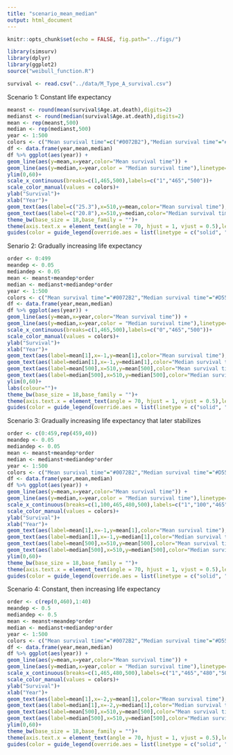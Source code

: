 ---
title: "scenario_mean_median"
output: html_document
---

```{r setup, include=FALSE}
knitr::opts_chunk$set(echo = FALSE, fig.path="../figs/")
```

```{r loadpackage,ehco=FALSE}
library(simsurv)
library(dplyr)
library(ggplot2)
source("weibull_function.R")
```

```{r read data,include=FALSE}
survival <- read.csv("../data/M_Type_A_survival.csv")
```

Scenario 1: Constant life expectancy

```{r constant,echo=FALSE}
meanst <- round(mean(survival$Age.at.death),digits=2)
medianst <- round(median(survival$Age.at.death),digits=2)
mean <- rep(meanst,500)
median <- rep(medianst,500)
year <- 1:500
colors <- c("Mean survival time"=c("#0072B2"),"Median survival time"="#D55E00")
df <- data.frame(year,mean,median)
df %>% ggplot(aes(year)) + 
geom_line(aes(y=mean,x=year,color="Mean survival time")) + 
geom_line(aes(y=median,x=year,color = "Median survival time"),linetype= "dashed")+
ylim(0,60)+
scale_x_continuous(breaks=c(1,465,500),labels=c("1","465","500"))+
scale_color_manual(values = colors)+
ylab("Survival")+
xlab("Year")+
geom_text(aes(label=c("25.3"),x=510,y=mean,color="Mean survival time"),size=6,show.legend=F)+
geom_text(aes(label=c("20.8"),x=510,y=median,color="Median survival time"),size=6,show.legend=F)+
theme_bw(base_size = 18,base_family = "")+
theme(axis.text.x = element_text(angle = 70, hjust = 1, vjust = 0.5),legend.title=element_blank(),legend.position="bottom")+
guides(color = guide_legend(override.aes = list(linetype = c("solid", "dashed"))))
```

Senario 2: Gradually increasing life expectancy

```{r increasing500,echo=FALSE}
order <- 0:499
meandep <- 0.05
mediandep <- 0.05
mean <- meanst+meandep*order
median <- medianst+mediandep*order
year <- 1:500
colors <- c("Mean survival time"="#0072B2","Median survival time"="#D55E00")
df <- data.frame(year,mean,median)
df %>% ggplot(aes(year)) + 
geom_line(aes(y=mean,x=year,color="Mean survival time")) + 
geom_line(aes(y=median,x=year,color = "Median survival time"),linetype="dashed")+
scale_x_continuous(breaks=c(1,465,500),labels=c("0","465","500"))+
scale_color_manual(values = colors)+
ylab("Survival")+
xlab("Year")+
geom_text(aes(label=mean[1],x=-1,y=mean[1],color="Mean survival time"),size=6,show.legend=F)+
geom_text(aes(label=median[1],x=-1,y=median[1],color="Median survival time"),size=6,show.legend=F)+
geom_text(aes(label=mean[500],x=510,y=mean[500],color="Mean survival time"),size=6,show.legend=F)+
geom_text(aes(label=median[500],x=510,y=median[500],color="Median survival time"),size=6,show.legend=F)+
ylim(0,60)+
labs(colour="")+
theme_bw(base_size = 18,base_family = "")+
theme(axis.text.x = element_text(angle = 70, hjust = 1, vjust = 0.5),legend.title=element_blank(),legend.position ="bottom")+
guides(color = guide_legend(override.aes = list(linetype = c("solid", "dashed"))))
```

Scenario 3: Gradually increasing life expectancy that later stabilizes

```{r increasing first 100yrs,echo=FALSE}
order <- c(0:459,rep(459,40))
meandep <- 0.05
mediandep <- 0.05
mean <- meanst+meandep*order
median <- medianst+mediandep*order
year <- 1:500
colors <- c("Mean survival time"="#0072B2","Median survival time"="#D55E00")
df <- data.frame(year,mean,median)
df %>% ggplot(aes(year)) + 
geom_line(aes(y=mean,x=year,color="Mean survival time")) + 
geom_line(aes(y=median,x=year,color = "Median survival time"),linetype="dashed")+
scale_x_continuous(breaks=c(1,100,465,480,500),labels=c("1","100","465","480","500"))+
scale_color_manual(values = colors)+
ylab("Survival")+
xlab("Year")+
geom_text(aes(label=mean[1],x=-1,y=mean[1],color="Mean survival time"),size=6,show.legend=F)+
geom_text(aes(label=median[1],x=-1,y=median[1],color="Median survival time"),size=6,show.legend=F)+
geom_text(aes(label=mean[500],x=510,y=mean[500],color="Mean survival time"),size=6,show.legend=F)+
geom_text(aes(label=median[500],x=510,y=median[500],color="Median survival time"),size=6,show.legend=F)+
ylim(0,60)+
theme_bw(base_size = 18,base_family = "")+
theme(axis.text.x = element_text(angle = 70, hjust = 1, vjust = 0.5),legend.title=element_blank(),legend.position="bottom")+
guides(color = guide_legend(override.aes = list(linetype = c("solid", "dashed"))))
```

Scenario 4: Constant, then increasing life expectancy

```{r increasing last 20yrs,echo=FALSE}
order <- c(rep(0,460),1:40)
meandep <- 0.5
mediandep <- 0.5
mean <- meanst+meandep*order
median <- medianst+mediandep*order
year <- 1:500
colors <- c("Mean survival time"="#0072B2","Median survival time"="#D55E00")
df <- data.frame(year,mean,median)
df %>% ggplot(aes(year)) + 
geom_line(aes(y=mean,x=year,color="Mean survival time")) + 
geom_line(aes(y=median,x=year,color = "Median survival time"),linetype="dashed")+
scale_x_continuous(breaks=c(1,465,480,500),labels=c("1","465","480","500"))+
scale_color_manual(values = colors)+
ylab("Survival")+
xlab("Year")+
geom_text(aes(label=mean[1],x=-2,y=mean[1],color="Mean survival time"),size=6,show.legend=F)+
geom_text(aes(label=median[1],x=-2,y=median[1],color="Median survival time"),size=6,show.legend=F)+
geom_text(aes(label=mean[500],x=510,y=mean[500],color="Mean survival time"),size=6,show.legend=F)+
geom_text(aes(label=median[500],x=510,y=median[500],color="Median survival time"),size=6,show.legend=F)+
ylim(0,60)+
theme_bw(base_size = 18,base_family = "")+
theme(axis.text.x = element_text(angle = 70, hjust = 1, vjust = 0.5),legend.title=element_blank(),legend.position="bottom")+
guides(color = guide_legend(override.aes = list(linetype = c("solid", "dashed"))))
```
